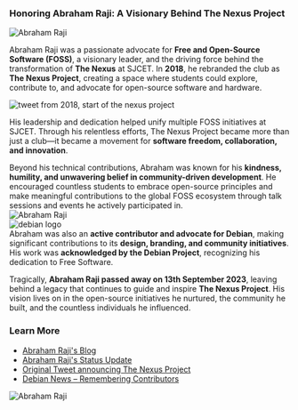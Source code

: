 ### **Honoring Abraham Raji: A Visionary Behind The Nexus Project**  

![Abraham Raji](/history/abraham_raji.jpg)  

Abraham Raji was a passionate advocate for **Free and Open-Source Software (FOSS)**, a visionary leader, and the driving force behind the transformation of **The Nexus** at SJCET. In **2018**, he rebranded the club as **The Nexus Project**, creating a space where students could explore, contribute to, and advocate for open-source software and hardware.  

![tweet from 2018, start of the nexus project](/history/nexus_tweet.png)  

His leadership and dedication helped unify multiple FOSS initiatives at SJCET. Through his relentless efforts, The Nexus Project became more than just a club—it became a movement for **software freedom, collaboration, and innovation**.  

Beyond his technical contributions, Abraham was known for his **kindness, humility, and unwavering belief in community-driven development**. He encouraged countless students to embrace open-source principles and make meaningful contributions to the global FOSS ecosystem through talk sessions and events he actively participated in.  
![Abraham Raji](/history/abraham3.jpg)  
![debian logo](/history/debian_logo.jpg)  
Abraham was also an **active contributor and advocate for Debian**, making significant contributions to its **design, branding, and community initiatives**. His work was **acknowledged by the Debian Project**, recognizing his dedication to Free Software.  

Tragically, **Abraham Raji passed away on 13th September 2023**, leaving behind a legacy that continues to guide and inspire **The Nexus Project**. His vision lives on in the open-source initiatives he nurtured, the community he built, and the countless individuals he influenced.  


### **Learn More**  
- [Abraham Raji's Blog](https://abrahamraji.in)  
- [Abraham Raji's Status Update](https://abrahamraji.in/post/status-update-june-2021/)  
- [Original Tweet announcing The Nexus Project](https://www.linkedin.com/posts/avronr_freesoftware-freedom-thenexusproject-activity-6466502175064494080-nScc?utm_source=share&utm_medium=member_android&rcm=ACoAAEKDC3EB6KdAB5TCliRpB7cnTl60K_HMznM)  
- [Debian News – Remembering Contributors](https://www.debian.org/News/2023/20230914)  

![Abraham Raji](/history/abraham2.png)  